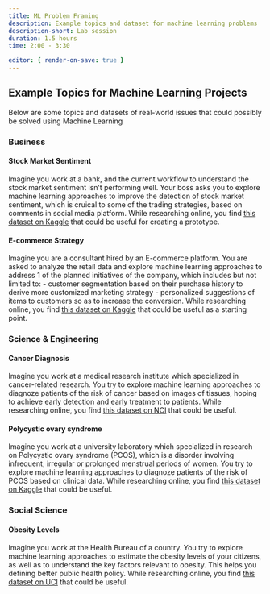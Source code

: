 ```yaml
---
title: ML Problem Framing
description: Example topics and dataset for machine learning problems 
description-short: Lab session 
duration: 1.5 hours
time: 2:00 - 3:30

editor: { render-on-save: true }
---
```


## Example Topics for Machine Learning Projects

Below are some topics and datasets of real-world issues that could possibly be solved using Machine Learning

### Business

::: {.callout-tip collapse="true"}
#### Stock Market Sentiment

Imagine you work at a bank, and the current workflow to understand the stock market sentiment isn't performing well. Your boss asks you to explore machine learning approaches to improve the detection of stock market sentiment, which is cruical to some of the trading strategies, based on comments in social media platform. While researching online, you find [this dataset on Kaggle](https://www.kaggle.com/datasets/utkarshxy/stock-markettweets-lexicon-data) that could be useful for creating a prototype.
:::

::: {.callout-tip collapse="true"}
#### E-commerce Strategy

Imagine you are a consultant hired by an E-commerce platform. You are asked to analyze the retail data and explore machine learning approaches to address 1 of the planned initiatives of the company, which includes but not limited to:
    - customer segmentation based on their purchase history to derive more customized marketing strategy
    - personalized suggestions of items to customers so as to increase the conversion.
While researching online, you find [this dataset on Kaggle](https://www.kaggle.com/datasets/ishanshrivastava28/tata-online-retail-dataset) that could be useful as a starting point.
:::

### Science & Engineering

::: {.callout-tip collapse="true"}
#### Cancer Diagnosis

Imagine you work at a medical research institute which specialized in cancer-related research. You try to explore machine learning approaches to diagnoze patients of the risk of cancer based on images of tissues, hoping to achieve early detection and early treatment to patients. While researching online, you find [this dataset on NCI](https://www.cancerimagingarchive.net/collection/osteosarcoma-tumor-assessment/) that could be useful.
:::

::: {.callout-tip collapse="true"}
#### Polycystic ovary syndrome

Imagine you work at a university laboratory which specialized in research on Polycystic ovary syndrome (PCOS), which is a disorder involving infrequent, irregular or prolonged menstrual periods of women. You try to explore machine learning approaches to diagnoze patients of the risk of PCOS based on clinical data. While researching online, you find [this dataset on Kaggle](https://www.kaggle.com/datasets/prasoonkottarathil/polycystic-ovary-syndrome-pcos) that could be useful.
:::

### Social Science

::: {.callout-tip collapse="true"}
#### Obesity Levels

Imagine you work at the Health Bureau of a country. You try to explore machine learning approaches to estimate the obesity levels of your citizens, as well as to understand the key factors relevant to obesity. This helps you defining better public health policy. While researching online, you find [this dataset on UCI](https://archive.ics.uci.edu/dataset/544/estimation+of+obesity+levels+based+on+eating+habits+and+physical+condition) that could be useful.
:::